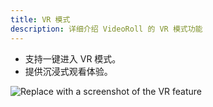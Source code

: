 ```yaml
---
title: VR 模式
description: 详细介绍 VideoRoll 的 VR 模式功能
---
```


- 支持一键进入 VR 模式。
- 提供沉浸式观看体验。

![Replace with a screenshot of the VR feature](../../assets/image/video.png)